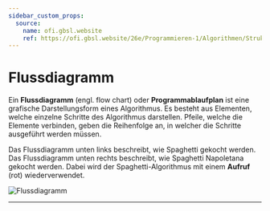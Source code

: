 ```yaml
---
sidebar_custom_props:
  source:
    name: ofi.gbsl.website
    ref: https://ofi.gbsl.website/26e/Programmieren-1/Algorithmen/Struktogramme
---
```


# Flussdiagramm

Ein **Flussdiagramm** (engl. flow chart) oder **Programmablaufplan** ist eine grafische Darstellungsform eines Algorithmus. Es besteht aus Elementen, welche einzelne Schritte des Algorithmus darstellen. Pfeile, welche die Elemente verbinden, geben die Reihenfolge an, in welcher die Schritte ausgeführt werden müssen.

Das Flussdiagramm unten links beschreibt, wie Spaghetti gekocht werden. Das Flussdiagramm unten rechts beschreibt, wie Spaghetti Napoletana gekocht werden. Dabei wird der Spaghetti-Algorithmus mit einem **Aufruf** (rot) wiederverwendet.

![Flussdiagramm](images/flowchart-spaghetti.svg)

---
